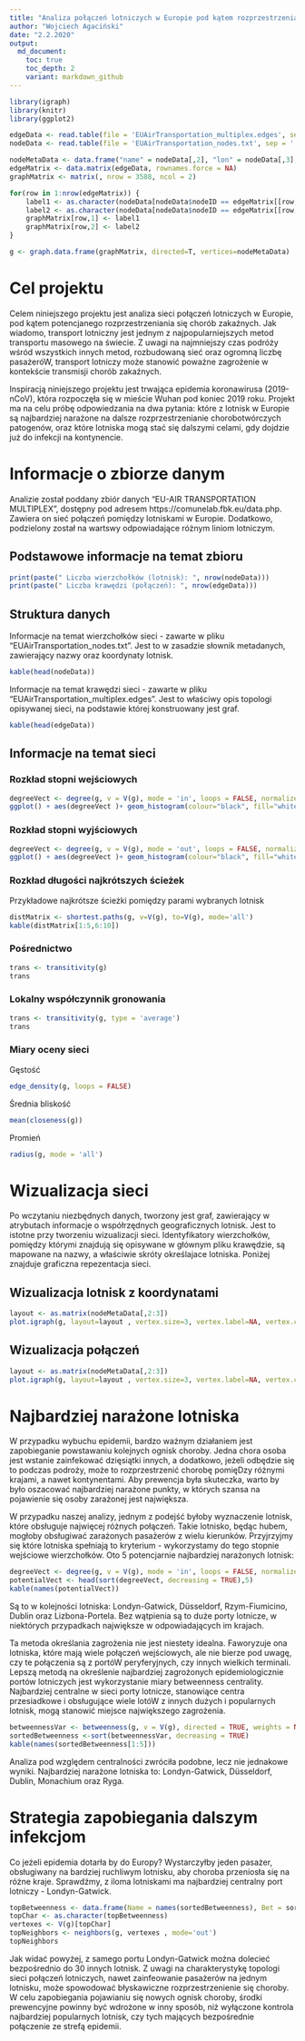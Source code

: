 ```yaml
---
title: "Analiza połączeń lotniczych w Europie pod kątem rozprzestrzeniania epidemii"
author: "Wojciech Agaciński"
date: "2.2.2020"
output:
  md_document:
    toc: true
    toc_depth: 2
    variant: markdown_github
---
```


```r
library(igraph)
library(knitr)
library(ggplot2)

edgeData <- read.table(file = 'EUAirTransportation_multiplex.edges', sep = ' ', header = FALSE)
nodeData <- read.table(file = 'EUAirTransportation_nodes.txt', sep = ' ', header = TRUE)

nodeMetaData <- data.frame("name" = nodeData[,2], "lon" = nodeData[,3], "lat" = nodeData[,4])
edgeMatrix <- data.matrix(edgeData, rownames.force = NA)
graphMatrix <- matrix(, nrow = 3588, ncol = 2)

for(row in 1:nrow(edgeMatrix)) {
    label1 <- as.character(nodeData[nodeData$nodeID == edgeMatrix[[row, 2]],]$nodeLabel)
    label2 <- as.character(nodeData[nodeData$nodeID == edgeMatrix[[row, 3]],]$nodeLabel)
    graphMatrix[row,1] <- label1
    graphMatrix[row,2] <- label2
}

g <- graph.data.frame(graphMatrix, directed=T, vertices=nodeMetaData)

```

# Cel projektu

Celem niniejszego projektu jest analiza sieci połączeń lotniczych w Europie, pod kątem potencjanego rozprzestrzeniania się chorób zakaźnych. Jak wiadomo, transport lotniczny jest jednym z najpopularniejszych metod transportu masowego na świecie. Z uwagi na najmniejszy czas podróży wśród wszystkich innych metod, rozbudowaną sieć oraz ogromną liczbę pasażeróW, transport lotniczy może stanowić poważne zagrożenie w kontekście transmisji chorób zakaźnych.

Inspiracją niniejszego projektu jest trwająca epidemia koronawirusa (2019-nCoV), która rozpoczęła się w mieście Wuhan pod koniec 2019 roku. Projekt ma na celu próbę odpowiedzania na dwa pytania: które z lotnisk w Europie są najbardziej narażone na dalsze rozprzestrzenianie chorobotwórczych patogenów, oraz które lotniska mogą stać się dalszymi celami, gdy dojdzie już do infekcji na kontynencie.

# Informacje o zbiorze danym

Analizie został poddany zbiór danych "EU-AIR TRANSPORTATION MULTIPLEX", dostępny pod adresem https://comunelab.fbk.eu/data.php. Zawiera on sieć połączeń pomiędzy lotniskami w Europie. Dodatkowo, podzielony został na wartswy odpowiadające różnym liniom lotniczym.

## Podstawowe informacje na temat zbioru

```r

print(paste(" Liczba wierzchołków (lotnisk): ", nrow(nodeData)))
print(paste(" Liczba krawędzi (połączeń): ", nrow(edgeData)))

```

## Struktura danych

Informacje na temat wierzchołków sieci - zawarte w pliku "EUAirTransportation_nodes.txt". Jest to w zasadzie słownik metadanych, zawierający nazwy oraz koordynaty lotnisk.

```r

kable(head(nodeData))

```

Informacje na temat krawędzi sieci - zawarte w pliku "EUAirTransportation_multiplex.edges". Jest to właściwy opis topologi opisywanej sieci, na podstawie której konstruowany jest graf.

```r

kable(head(edgeData))

```

## Informacje na temat sieci

### Rozkład stopni wejściowych

```r
degreeVect <- degree(g, v = V(g), mode = 'in', loops = FALSE, normalized = FALSE)
ggplot() + aes(degreeVect )+ geom_histogram(colour="black", fill="white")
```

### Rozkład stopni wyjściowych

```r
degreeVect <- degree(g, v = V(g), mode = 'out', loops = FALSE, normalized = FALSE)
ggplot() + aes(degreeVect )+ geom_histogram(colour="black", fill="white")
```


### Rozkład długości najkrótszych ścieżek

Przykładowe najkrótsze ścieżki pomiędzy parami wybranych lotnisk

```r
distMatrix <- shortest.paths(g, v=V(g), to=V(g), mode='all')
kable(distMatrix[1:5,6:10])
```

### Pośrednictwo 

```r
trans <- transitivity(g)
trans
```

### Lokalny współczynnik gronowania

```r
trans <- transitivity(g, type = 'average')
trans
```


### Miary oceny sieci

Gęstość

```r
edge_density(g, loops = FALSE)
```

Średnia bliskość

```r

mean(closeness(g))

```

Promień

```r

radius(g, mode = 'all')


```

# Wizualizacja sieci

Po wczytaniu niezbędnych danych, tworzony jest graf, zawierający w atrybutach informacje o współrzędnych geograficznych lotnisk. Jest to istotne przy tworzeniu wizualizacji sieci. Identyfikatory wierzchołków, pomiędzy którymi znajdują się opisywane w głównym pliku krawędzie, są mapowane na nazwy, a właściwie skróty określajace lotniska. Poniżej znajduje graficzna repezentacja sieci.

## Wizualizacja lotnisk z koordynatami

```r
layout <- as.matrix(nodeMetaData[,2:3])
plot.igraph(g, layout=layout , vertex.size=3, vertex.label=NA, vertex.color = 'blue', edge.color=NA, frame=TRUE)
```

## Wizualizacja połączeń

```r
layout <- as.matrix(nodeMetaData[,2:3])
plot.igraph(g, layout=layout , vertex.size=3, vertex.label=NA, vertex.color = 'blue', edge.color='red', frame=TRUE, edge.arrow.mode = 0, edge.width=0.5)
```

# Najbardziej narażone lotniska

W przypadku wybuchu epidemii, bardzo ważnym działaniem jest zapobieganie powstawaniu kolejnych ognisk choroby. Jedna chora osoba jest wstanie zainfekować dzięsiątki innych, a dodatkowo, jeżeli odbędzie się to podczas podroży, może to rozprzestrzenić chorobę pomięDzy różnymi krajami, a nawet kontynentami. Aby prewencja była skuteczka, warto by było oszacować najbardziej narażone punkty, w których szansa na pojawienie się osoby zarażonej jest największa. 

W przypadku naszej analizy, jednym z podejść byłoby wyznaczenie lotnisk, które obsługuje najwięcej różnych połączeń. Takie lotnisko, będąc hubem, mogłoby obsługiwać zarażonych pasażerów z wielu kierunków. Przyjrzyjmy się które lotniska spełniają to kryterium - wykorzystamy do tego stopnie wejściowe wierzchołków. Oto 5 potencjarnie najbardziej narażonych lotnisk:


```r
degreeVect <- degree(g, v = V(g), mode = 'in', loops = FALSE, normalized = FALSE)
potentialVect <- head(sort(degreeVect, decreasing = TRUE),5)
kable(names(potentialVect))
```

Są to w kolejności lotniska: Londyn-Gatwick, Düsseldorf, Rzym-Fiumicino, Dublin oraz Lizbona-Portela. Bez wątpienia są to duże porty lotnicze, w niektórych przypadkach największe w odpowiadających im krajach.

Ta metoda określania zagrożenia nie jest niestety idealna. Faworyzuje ona lotniska, które mają wiele połączeń wejściowych, ale nie bierze pod uwagę, czy te połączenia są z portóW peryferyjnych, czy innych wielkich terminali. Lepszą metodą na określenie najbardziej zagrożonych epidemiologicznie portów lotniczych jest wykorzystanie miary betweenness centrality. Najbardziej centralne w sieci porty lotnicze, stanowiące centra przesiadkowe i obsługujące wiele lotóW z innych dużych i popularnych lotnisk, mogą stanowić miejsce największego zagrożenia.


```r
betweennessVar <- betweenness(g, v = V(g), directed = TRUE, weights = NULL, nobigint = TRUE, normalized = FALSE)
sortedBetweenness <-sort(betweennessVar, decreasing = TRUE)
kable(names(sortedBetweenness[1:5]))
```

Analiza pod względem centralności zwróciła podobne, lecz nie jednakowe wyniki. Najbardziej narażone lotniska to: Londyn-Gatwick, Düsseldorf, Dublin, Monachium oraz Ryga.


# Strategia zapobiegania dalszym infekcjom

Co jeżeli epidemia dotarła by do Europy? Wystarczyłby jeden pasażer, obsługiwany na bardziej ruchliwym lotnisku, aby choroba przeniosła się na różne kraje. Sprawdźmy, z iloma lotniskami ma najbardziej centralny port lotniczy - Londyn-Gatwick.

```r
topBetweenness <- data.frame(Name = names(sortedBetweenness), Bet = sortedBetweenness)[1,1]
topChar <- as.character(topBetweenness)
vertexes <- V(g)[topChar]
topNeighbors <- neighbors(g, vertexes , mode='out')
topNeighbors

```

Jak widać powyżej, z samego portu Londyn-Gatwick można dolecieć bezpośrednio do 30 innych lotnisk. Z uwagi na charakterystykę topologi sieci połączeń lotniczych, nawet zainfeowanie pasażerów na jednym lotnisku, może spowodować błyskawiczne rozprzestrzenienie się choroby. W celu zapobiegania pojawianiu się nowych ognisk choroby, środki prewencyjne powinny być wdrożone w inny sposób, niż wyłączone kontrola najbardziej popularnych lotnisk, czy tych mających bezpośrednie połączenie ze strefą epidemii.


